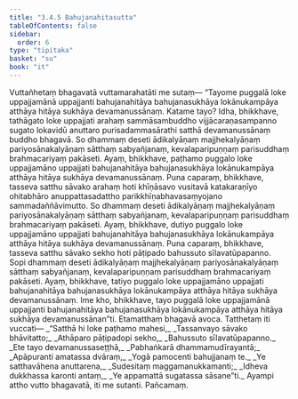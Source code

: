 ```yaml
---
title: "3.4.5 Bahujanahitasutta"
tableOfContents: false
sidebar:
  order: 6
type: "tipitaka"
basket: "su"
book: "it"
---
```



<DynamicBreadcrumb />

<Division number="84" book="it">

<Paragraph number="582" book="it">
Vuttañhetaṃ bhagavatā vuttamarahatāti me sutaṃ—
</Paragraph>

<Paragraph number="583" book="it">
“Tayome puggalā loke uppajjamānā uppajjanti bahujanahitāya bahujanasukhāya lokānukampāya atthāya hitāya sukhāya devamanussānaṃ. Katame tayo? Idha, bhikkhave, tathāgato loke uppajjati arahaṃ sammāsambuddho vijjācaraṇasampanno sugato lokavidū anuttaro purisadammasārathi satthā devamanussānaṃ buddho bhagavā. So dhammaṃ deseti ādikalyāṇaṃ majjhekalyāṇaṃ pariyosānakalyāṇaṃ sātthaṃ sabyañjanaṃ, kevalaparipuṇṇaṃ parisuddhaṃ brahmacariyaṃ pakāseti. Ayaṃ, bhikkhave, paṭhamo puggalo loke uppajjamāno uppajjati bahujanahitāya bahujanasukhāya lokānukampāya atthāya hitāya sukhāya devamanussānaṃ.
</Paragraph>

<Paragraph number="584" book="it">
Puna caparaṃ, bhikkhave, tasseva satthu sāvako arahaṃ hoti khīṇāsavo vusitavā katakaraṇīyo ohitabhāro anuppattasadattho parikkhīṇabhavasaṃyojano sammadaññāvimutto. So dhammaṃ deseti ādikalyāṇaṃ majjhekalyāṇaṃ pariyosānakalyāṇaṃ sātthaṃ sabyañjanaṃ, kevalaparipuṇṇaṃ parisuddhaṃ brahmacariyaṃ pakāseti. Ayaṃ, bhikkhave, dutiyo puggalo loke uppajjamāno uppajjati bahujanahitāya bahujanasukhāya lokānukampāya atthāya hitāya sukhāya devamanussānaṃ.
</Paragraph>

<Paragraph number="585" book="it">
Puna caparaṃ, bhikkhave, tasseva satthu sāvako sekho hoti pāṭipado bahussuto sīlavatūpapanno. Sopi dhammaṃ deseti ādikalyāṇaṃ majjhekalyāṇaṃ pariyosānakalyāṇaṃ sātthaṃ sabyañjanaṃ, kevalaparipuṇṇaṃ parisuddhaṃ brahmacariyaṃ pakāseti. Ayaṃ, bhikkhave, tatiyo puggalo loke uppajjamāno uppajjati bahujanahitāya bahujanasukhāya lokānukampāya atthāya hitāya sukhāya devamanussānaṃ. Ime kho, bhikkhave, tayo puggalā loke uppajjamānā uppajjanti bahujanahitāya bahujanasukhāya lokānukampāya atthāya hitāya sukhāya devamanussānan”ti. Etamatthaṃ bhagavā avoca. Tatthetaṃ iti vuccati—
</Paragraph>

<Paragraph number="586" type="verses" book="it">
_“Satthā hi loke paṭhamo mahesi,_  
_Tassanvayo sāvako bhāvitatto;_  
_Athāparo pāṭipadopi sekho,_  
_Bahussuto sīlavatūpapanno._  

</Paragraph>

<Paragraph number="587" type="verses" book="it">
_Ete tayo devamanussaseṭṭhā,_  
_Pabhaṅkarā dhammamudīrayantā;_  
_Apāpuranti amatassa dvāraṃ,_  
_Yogā pamocenti bahujjanaṃ te._  

</Paragraph>

<Paragraph number="588" type="verses" book="it">
_Ye satthavāhena anuttarena,_  
_Sudesitaṃ maggamanukkamanti;_  
_Idheva dukkhassa karonti antaṃ,_  
_Ye appamattā sugatassa sāsane”ti._  

</Paragraph>

<Paragraph number="589" book="it">
Ayampi attho vutto bhagavatā, iti me sutanti.

</Paragraph>
</Division>

<Paragraph number="590" type="center" book="it">
Pañcamaṃ.
</Paragraph>
